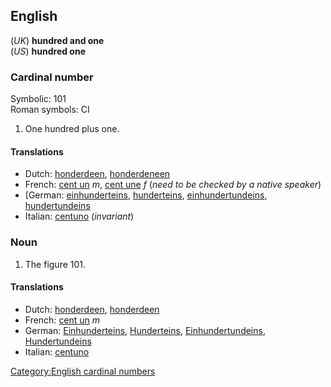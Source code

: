 ==English==
(''UK'') '''hundred and one'''<br>
(''US'') '''hundred one'''

===Cardinal number===

Symbolic: 101<br>
Roman symbols: CI

#One hundred plus one.

====Translations====

*Dutch: [[honderdeen]], [[honderdeneen]]
*French: [[cent un]] ''m'', [[cent une]] ''f'' (''need to be checked by a native speaker'')
*[German: [[einhunderteins]], [[hunderteins]], [[einhundertundeins]], [[hundertundeins]]
*Italian: [[centuno]] (''invariant'')

===Noun===

#The figure 101.

====Translations====

*Dutch: [[honderdeen]], [[honderdeen]]
*French: [[cent un]] ''m''
*German: [[Einhunderteins]], [[Hunderteins]], [[Einhundertundeins]], [[Hundertundeins]]
*Italian: [[centuno]]

[[Category:English cardinal numbers]]